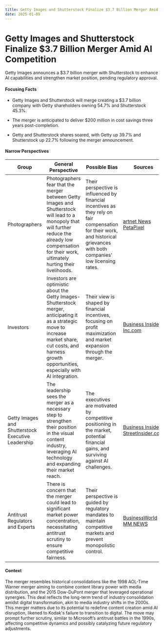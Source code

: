 ```yaml
---
title: Getty Images and Shutterstock Finalize $3.7 Billion Merger Amid AI Competition
date: 2025-01-09
---
```


# Getty Images and Shutterstock Finalize $3.7 Billion Merger Amid AI Competition

Getty Images announces a $3.7 billion merger with Shutterstock to enhance AI capabilities and strengthen market position, pending regulatory approval.

#### Focusing Facts

- Getty Images and Shutterstock will merge creating a $3.7 billion company with Getty shareholders owning 54.7% and Shutterstock 45.3%.

- The merger is anticipated to deliver $200 million in cost savings three years post-completion.

- Getty and Shutterstock shares soared, with Getty up 39.7% and Shutterstock up 22.7% following the merger announcement.


#### Narrow Perspectives

| Group | General Perspective | Possible Bias | Sources |
|--------|-------------------|---------------|----------|
| Photographers | Photographers fear that the merger between Getty Images and Shutterstock will lead to a monopoly that will further reduce the already low compensation for their work, ultimately hurting their livelihoods. | Their perspective is influenced by financial incentives as they rely on fair compensation for their work, and historical grievances with both companies' low licensing rates. | [artnet News](https://news.artnet.com/art-world/getty-images-shutterstock-merger-photographers-2595558) [PetaPixel](https://petapixel.com/2025/01/08/the-getty-shutterstock-merger-is-yet-another-step-in-a-race-to-the-bottom/) |
| Investors | Investors are optimistic about the Getty Images-Shutterstock merger, anticipating it as a strategic move to increase market share, cut costs, and harness growth opportunities, especially with AI integration. | Their view is shaped by financial incentives, focusing on profit maximization and market expansion through the merger. | [Business Insider](https://www.businessinsider.com/getty-shutterstock-merger-shares-stock-up-generative-ai-2025-1) [Inc.com](https://www.inc.com/reuters/shutterstock-and-getty-merge-to-meet-ai-challenge-in-3-7-billion-deal/91104563) |
| Getty Images and Shutterstock Executive Leadership | The leadership sees the merger as a necessary step to strengthen their position in the visual content industry, leveraging AI technology and expanding their market reach. | The executives are motivated by competitive positioning in the market, potential financial gains, and surviving against AI challenges. | [Business Insider](https://www.businessinsider.com/getty-shutterstock-merger-shares-stock-up-generative-ai-2025-1) [StreetInsider.com](https://www.streetinsider.com/Accesswire/Defined.ai+Announces+Strategic+Engagement+With+Getty+Images+to+Deliver+High-Quality%2C+Commercially-Safe+Image+Datasets+for+AI+Training/24186061.html) |
| Antitrust Regulators and Experts | There is concern that the merger could lead to significant market power concentration, necessitating antitrust scrutiny to ensure competitive fairness. | Their perspective is guided by regulatory mandates to maintain competitive markets and prevent monopolistic control. | [BusinessWorld](https://www.bworldonline.com/technology/2025/01/09/645381/getty-images-shutterstock-gear-up-for-ai-challenge-with-3-7-billion-merger/) [MM NEWS](https://mmnews.tv/getty-images-and-shutterstock-to-merge-in-3-7-billion-deal/) |

#### Context

The merger resembles historical consolidations like the 1998 AOL-Time Warner merger aiming to combine content library power with media distribution, and the 2015 Dow-DuPont merger that leveraged operational synergies. This deal reflects the long-term trend of industry consolidation amidst digital transformation, akin to media industry shifts in the 2000s. This merger matters due to its potential to redefine content creation amid AI disruption, likened to Kodak's failure to transition to digital. The move may prompt further scrutiny, similar to Microsoft’s antitrust battles in the 1990s, affecting competitive dynamics and possibly catalyzing future regulatory adjustments.
